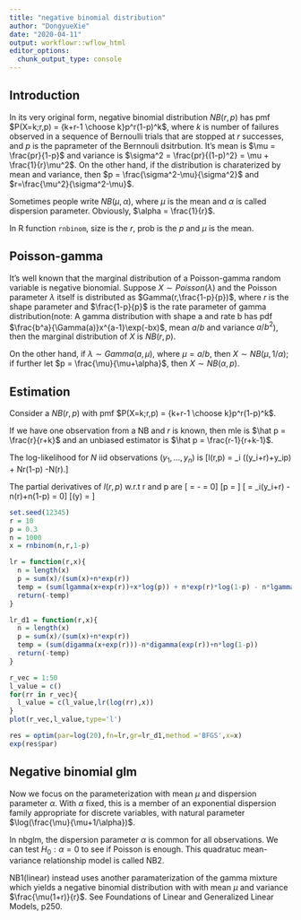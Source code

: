 ```yaml
---
title: "negative binomial distribution"
author: "DongyueXie"
date: "2020-04-11"
output: workflowr::wflow_html
editor_options:
  chunk_output_type: console
---
```


## Introduction

In its very original form, negative binomial distribution $NB(r,p)$ has pmf $P(X=k;r,p) = {k+r-1 \choose k}p^r(1-p)^k$, where $k$ is number of failures observed in a sequence of Bernoulli trials that are stopped at $r$ successes, and $p$ is the paprameter of the Bernnouli dsitrbution. It's mean is $\mu = \frac{pr}{1-p}$ and variance is $\sigma^2 = \frac{pr}{(1-p)^2} = \mu + \frac{1}{r}\mu^2$. On the other hand, if the distribution is charaterized by mean and variance, then $p = \frac{\sigma^2-\mu}{\sigma^2}$ and $r=\frac{\mu^2}{\sigma^2-\mu}$.

Sometimes people write $NB(\mu,\alpha)$, where $\mu$ is the mean and $\alpha$ is called dispersion parameter. Obviously, $\alpha = \frac{1}{r}$. 

In R function `rnbinom`, size is the $r$, prob is the $p$ and $\mu$ is the mean. 

## Poisson-gamma

It's well known that the marginal distribution of a Poisson-gamma random variable is negative bionomial. Suppose $X\sim Poisson(\lambda)$ and the Poisson parameter $\lambda$ itself is distributed as $Gamma(r,\frac{1-p}{p})$, where $r$ is the shape parameter and $\frac{1-p}{p}$ is the rate parameter of gamma distribution(note: A gamma distribution with shape a and rate b has pdf $\frac{b^a}{\Gamma(a)}x^{a-1}\exp(-bx)$, mean $a/b$ and variance $a/b^2$), then the marginal distribution of $X$ is $NB(r,p)$.

On the other hand, if $\lambda\sim Gamma(a,\mu)$, where $\mu=a/b$, then $X\sim NB(\mu,1/\alpha)$; if further let $p = \frac{\mu}{\mu+\alpha}$, then $X\sim NB(\alpha,p)$.

## Estimation

Consider a $NB(r,p)$ with pmf $P(X=k;r,p) = {k+r-1 \choose k}p^r(1-p)^k$.

If we have one observation from a NB and $r$ is known, then mle is $\hat p = \frac{r}{r+k}$ and an unbiased estimator is $\hat p = \frac{r-1}{r+k-1}$.

The log-likelihood for $N$ iid observations $(y_1,...,y_n)$ is 
\[l(r,p) = \sum_i \left(\log\Gamma(y_i+r)+y_i\log p\right) + Nr\log(1-p) -N\log\Gamma(r).\]

The partial derivatives of $l(r,p)$ w.r.t r and p are 
\[\frac{\partial l}{\partial p} = \frac{\sum_i y_i}{p} - \frac{nr}{1-p} = 0\]
\[p = \frac{\sum_i y_i}{nr+\sum_i y_i}\]
\[\frac{\partial l}{\partial r} = \sum_i\psi(y_i+r) - n\psi(r)+n\log(1-p) = 0\]
\[\psi(y) = \frac{\Gamma'(y)}{\Gamma(y)}\]

```r
set.seed(12345)
r = 10
p = 0.3
n = 1000
x = rnbinom(n,r,1-p)

lr = function(r,x){
  n = length(x)
  p = sum(x)/(sum(x)+n*exp(r))
  temp = (sum(lgamma(x+exp(r))+x*log(p)) + n*exp(r)*log(1-p) - n*lgamma(exp(r)))
  return(-temp)
}

lr_d1 = function(r,x){
  n = length(x)
  p = sum(x)/(sum(x)+n*exp(r))
  temp = (sum(digamma(x+exp(r)))-n*digamma(exp(r))+n*log(1-p))
  return(-temp)
}

r_vec = 1:50
l_value = c()
for(rr in r_vec){
  l_value = c(l_value,lr(log(rr),x))
}
plot(r_vec,l_value,type='l')

res = optim(par=log(20),fn=lr,gr=lr_d1,method ='BFGS',x=x)
exp(res$par)
```

## Negative binomial glm

Now we focus on the parameterization with mean $\mu$ and dispersion parameter $\alpha$. With $\alpha$ fixed, this is a member of an exponential dispersion family appropriate for
discrete variables, with natural parameter $\log(\frac{\mu}{\mu+1/\alpha})$.

In nbglm, the dispersion parameter $\alpha$ is common for all observations. We can test $H_0: \alpha=0$ to see if Poisson is enough. This quadratuc mean-variance relationship model is called NB2. 

NB1(linear) instead uses another paramaterization of the gamma mixture which yields a negative binomial distribution with with mean $\mu$ and variance $\frac{\mu(1+r)}{r}$. See Foundations of Linear and
Generalized Linear Models, p250.  
